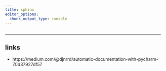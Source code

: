 ```yaml
---
title: sphinx
editor_options: 
  chunk_output_type: console
---
```


```r
```

<!-- ********************************************************************* -->

<!-- > Headline -->

<!-- ********************************************************************* -->

<!-- ## faqs -->

*********************************************************************

## links

* https://medium.com/@djnrrd/automatic-documentation-with-pycharm-70d37927df57

<!-- ********************************************************************* -->

<!-- ## setup -->

<!-- ```sh -->
<!-- pip install todo -->
<!-- ``` -->

<!-- ```{python} -->
<!-- import todo -->
<!-- todo.__version__ -->
<!-- ``` -->


<!-- ********************************************************************* -->

<!-- ## basics -->

<!-- ```python -->
<!-- # TODO -->
<!-- ``` -->


<!-- ********************************************************************* -->

<!-- ## appendix: dir -->

<!-- ```{python} -->
<!-- from pprint import pprint -->
<!-- import todo -->
<!-- pprint(dir(todo)) -->
<!-- ``` -->